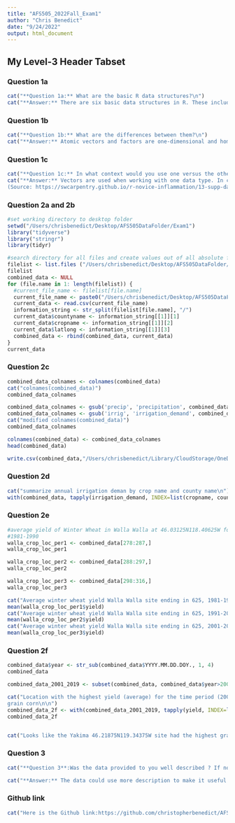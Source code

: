 ```yaml
---
title: "AFS505_2022Fall_Exam1"
author: "Chris Benedict"
date: "9/24/2022"
output: html_document
---
```

## My Level-3 Header Tabset {.tabset}

### Question 1a {.tabset}
```r
cat("**Question 1a:** What are the basic R data structures?\n")
cat("**Answer:** There are six basic data structures in R. These include: atomic vector, list, array/matrix, data frame, and factors (Source: class notes).\n") 
```

### Question 1b {.tabset}
```r

cat("**Question 1b:** What are the differences between them?\n")
cat("**Answer:** Atomic vectors and factors are one-dimensional and homogenous. A list is one-dimensional but heterogeneous. A matrix is two-dimensional and homogeneous. Data frames are two-dimensional but heterogeneous. An array is non-dimensional and homogeneous. Vectors are the most basic data structure and a matrix is an atomic vector with dimensions (think rows and columns). Lists are not limited to a single type and may consist of several data types. A data frame is a structured list where all elements have the same length. Factors have set levels and are like character vectors (Source: class notes).\n")
```

### Question 1c {.tabset}
```r

cat("**Question 1c:** In what context would you use one versus the other?\n")
cat("**Answer:** Vectors are used when working with one data type. In contrast, lists would be used when you are working with heterogeneous data types. Like vectors, matrices are homogenous but are two-dimensional in a grid-like fashion. Factors are commonly used in data analysis for statistical modeling. Data frames are commonly used in the analysis of scientific data as they are arraigned in a two-dimensional grid with columns and rows.  This structure is desirable when working with data that is described by two factors (row and column) and the data itself can be of various types (numeric, factor, or character). 
(Source: https://swcarpentry.github.io/r-novice-inflammation/13-supp-data-structures/, https://www.geeksforgeeks.org/data-structures-in-r-programming/, https://intellipaat.com/blog/tutorial/r-programming/data-structures-r-programming/).\n")
```

### Question 2a and 2b {.tabset}
```r

#set working directory to desktop folder
setwd("/Users/chrisbenedict/Desktop/AFS505DataFolder/Exam1")
library("tidyverse")
library("stringr")
library(tidyr)

#search directory for all files and create values out of all absolute file paths
filelist <- list.files ("/Users/chrisbenedict/Desktop/AFS505DataFolder/Exam1/CropModelResults", all.files = FALSE, recursive = TRUE)
filelist
combined_data <- NULL 
for (file.name in 1: length(filelist)) {
  #current_file_name <- filelist[file.name]
  current_file_name <- paste0("/Users/chrisbenedict/Desktop/AFS505DataFolder/Exam1/CropModelResults/",filelist[file.name])
  current_data <- read.csv(current_file_name)
  information_string <- str_split(filelist[file.name], "/")
  current_data$countyname <- information_string[[1]][1]
  current_data$cropname <- information_string[[1]][2]
  current_data$latlong <- information_string[[1]][3]
  combined_data <- rbind(combined_data, current_data)
}
current_data
```

### Question 2c {.tabset}
```r

combined_data_colnames <- colnames(combined_data)
cat("colnames(combined_data)")
combined_data_colnames

combined_data_colnames <- gsub('precip', 'precipitation', combined_data_colnames)
combined_data_colnames <- gsub('irrig', 'irrigation_demand', combined_data_colnames)
cat("modified colnames(combined_data)")
combined_data_colnames

colnames(combined_data) <- combined_data_colnames
head(combined_data)

write.csv(combined_data,"/Users/chrisbenedict/Library/CloudStorage/OneDrive-WashingtonStateUniversity(email.wsu.edu)/Documents/Work Docs/2022/Coursework/AFS 505/Exams/AFS505_Exam1_Q2c_Benedict.csv", row.names = FALSE)
```

### Question 2d {.tabset}
```r

cat("summarize annual irrigation deman by crop name and county name\n")
with(combined_data, tapply(irrigation_demand, INDEX=list(cropname, countyname),FUN=sum))
```

### Question 2e {.tabset}
```r

#average yield of Winter Wheat in Walla Walla at 46.03125N118.40625W for the year ranges (1981-1990), (1991-2000), and (2001-2019)
#1981-1990
walla_crop_loc_per1 <- combined_data[278:287,]
walla_crop_loc_per1

walla_crop_loc_per2 <- combined_data[288:297,]
walla_crop_loc_per2

walla_crop_loc_per3 <- combined_data[298:316,]
walla_crop_loc_per3

cat("Average winter wheat yield Walla Walla site ending in 625, 1981-1990\n")
mean(walla_crop_loc_per1$yield)
cat("Average winter wheat yield Walla Walla site ending in 625, 1991-2000\n")
mean(walla_crop_loc_per2$yield)
cat("Average winter wheat yield Walla Walla site ending in 625, 2001-2019\n")
mean(walla_crop_loc_per3$yield)
```

### Question 2f {.tabset}
```r

combined_data$year <- str_sub(combined_data$YYYY.MM.DD.DOY., 1, 4)
combined_data

combined_data_2001_2019 <- subset(combined_data, combined_data$year>2000 & combined_data$year<2020) 

cat("Location with the highest yield (average) for the time period (2001-2019) for
grain corn\n\n")
combined_data_2f <- with(combined_data_2001_2019, tapply(yield, INDEX=list(cropname, latlong),FUN=mean))
combined_data_2f


cat("Looks like the Yakima 46.21875N119.34375W site had the highest grain corn yield average between 2001-2019")
```
### Question 3 {.tabset}
```r

cat("**Question 3**:Was the data provided to you well described ? If not, what information was missing? Comment on what kind of metadata (description about the data) should be included as as best practice while sharing datasets?\n")

cat("**Answer:** The data could use more description to make it useful for analysis. For example, no units on yield data were provided so we don't even know if there are in the same units across sites. Variety or hybrid details were also not provided so as it currently stands we cannot meaninfully analyze this data across sites. Especially since we are talking a time period of roughly 40 years. How were each of the crops seeded? What were the seeding rates? What unit is the irrigation data? Also the used biomass column is zero across all data points.\n") 
```

### Github link
```r
cat("Here is the Github link:https://github.com/christopherbenedict/AFS505_Fall2022/tree/main")

```


